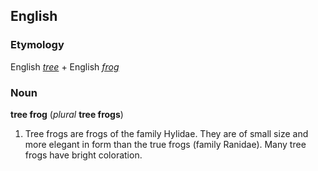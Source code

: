 == English ==
=== Etymology ===
English ''[[tree]]'' + English ''[[frog]]''

=== Noun ===
'''tree frog''' (''plural'' '''tree frogs''')
{{wikipedia}}

# Tree frogs are frogs of the family Hylidae. They are of small size and more elegant in form than the true frogs (family Ranidae). Many tree frogs have bright coloration.